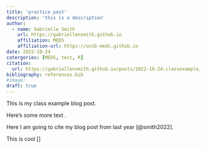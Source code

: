 ```yaml
---
title: 'practice post'
description: 'this is a description'
author:
  - name: Gabrielle Smith 
    url: https://gabriellensmith.github.io
    affiliation: MEDS
    affiliation-url: https://ucsb-meds.github.io
date: 2022-10-24
catergories: [MEDS, test, R]
citation: 
  url: https://gabriellensmith.github.io/posts/2022-10-24-classexample/
bibliography: references.bib
#image: 
draft: true 
---
```


This is my class example blog post.

Here's some more text .

Here I am going to cite my blog post from last year [@smith2022].

This is cool \[\]
